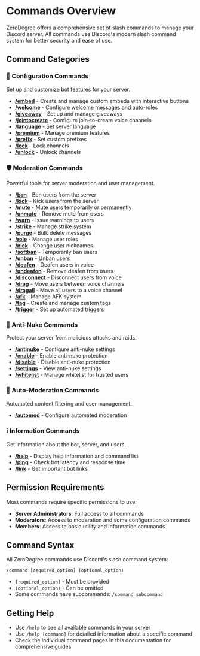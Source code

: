 # Commands Overview

ZeroDegree offers a comprehensive set of slash commands to manage your Discord server. All commands use Discord's modern slash command system for better security and ease of use.

## Command Categories

### 🔧 Configuration Commands
Set up and customize bot features for your server.

- **[/embed](/commands/configuration#embed)** - Create and manage custom embeds with interactive buttons
- **[/welcome](/commands/configuration#welcome)** - Configure welcome messages and auto-roles
- **[/giveaway](/commands/configuration#giveaway)** - Set up and manage giveaways
- **[/jointocreate](/commands/configuration#jointocreate)** - Configure join-to-create voice channels
- **[/language](/commands/configuration#language)** - Set server language
- **[/premium](/commands/configuration#premium)** - Manage premium features
- **[/prefix](/commands/configuration#prefix)** - Set custom prefixes
- **[/lock](/commands/configuration#lock)** - Lock channels
- **[/unlock](/commands/configuration#unlock)** - Unlock channels

### 🛡️ Moderation Commands
Powerful tools for server moderation and user management.

- **[/ban](/commands/moderation#ban)** - Ban users from the server
- **[/kick](/commands/moderation#kick)** - Kick users from the server
- **[/mute](/commands/moderation#mute)** - Mute users temporarily or permanently
- **[/unmute](/commands/moderation#unmute)** - Remove mute from users
- **[/warn](/commands/moderation#warn)** - Issue warnings to users
- **[/strike](/commands/moderation#strike)** - Manage strike system
- **[/purge](/commands/moderation#purge)** - Bulk delete messages
- **[/role](/commands/moderation#role)** - Manage user roles
- **[/nick](/commands/moderation#nick)** - Change user nicknames
- **[/softban](/commands/moderation#softban)** - Temporarily ban users
- **[/unban](/commands/moderation#unban)** - Unban users
- **[/deafen](/commands/moderation#deafen)** - Deafen users in voice
- **[/undeafen](/commands/moderation#undeafen)** - Remove deafen from users
- **[/disconnect](/commands/moderation#disconnect)** - Disconnect users from voice
- **[/drag](/commands/moderation#drag)** - Move users between voice channels
- **[/dragall](/commands/moderation#dragall)** - Move all users to a voice channel
- **[/afk](/commands/moderation#afk)** - Manage AFK system
- **[/tag](/commands/moderation#tag)** - Create and manage custom tags
- **[/trigger](/commands/moderation#trigger)** - Set up automated triggers

### 🚫 Anti-Nuke Commands
Protect your server from malicious attacks and raids.

- **[/antinuke](/commands/antinuke#antinuke)** - Configure anti-nuke settings
- **[/enable](/commands/antinuke#enable)** - Enable anti-nuke protection
- **[/disable](/commands/antinuke#disable)** - Disable anti-nuke protection
- **[/settings](/commands/antinuke#settings)** - View anti-nuke settings
- **[/whitelist](/commands/antinuke#whitelist)** - Manage whitelist for trusted users

### 🤖 Auto-Moderation Commands
Automated content filtering and user management.

- **[/automod](/commands/automod#automod)** - Configure automated moderation

### ℹ️ Information Commands
Get information about the bot, server, and users.

- **[/help](/commands/info#help)** - Display help information and command list
- **[/ping](/commands/info#ping)** - Check bot latency and response time
- **[/link](/commands/info#link)** - Get important bot links

## Permission Requirements

Most commands require specific permissions to use:

- **Server Administrators**: Full access to all commands
- **Moderators**: Access to moderation and some configuration commands
- **Members**: Access to basic utility and information commands

## Command Syntax

All ZeroDegree commands use Discord's slash command system:

```
/command [required_option] (optional_option)
```

- `[required_option]` - Must be provided
- `(optional_option)` - Can be omitted
- Some commands have subcommands: `/command subcommand`

## Getting Help

- Use `/help` to see all available commands in your server
- Use `/help [command]` for detailed information about a specific command
- Check the individual command pages in this documentation for comprehensive guides
